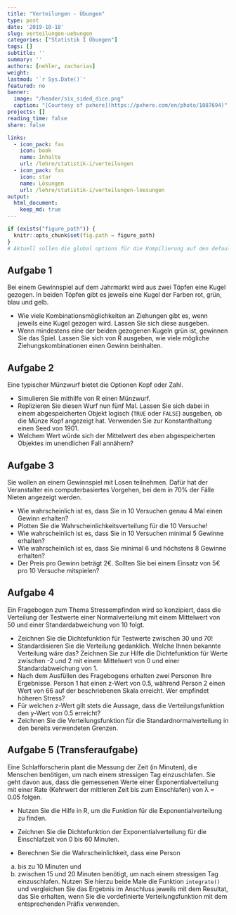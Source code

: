 ```yaml
---
title: "Verteilungen - Übungen" 
type: post
date: '2019-10-18' 
slug: verteilungen-uebungen
categories: ["Statistik I Übungen"]
tags: [] 
subtitle: ''
summary: '' 
authors: [nehler, zacharias] 
weight: 
lastmod: '`r Sys.Date()`'
featured: no
banner:
  image: "/header/six_sided_dice.png"
  caption: "[Courtesy of pxhere](https://pxhere.com/en/photo/1087694)"
projects: []
reading_time: false
share: false

links:
  - icon_pack: fas
    icon: book
    name: Inhalte
    url: /lehre/statistik-i/verteilungen
  - icon_pack: fas
    icon: star
    name: Lösungen
    url: /lehre/statistik-i/verteilungen-loesungen
output:
  html_document:
    keep_md: true
---
```



```r
if (exists("figure_path")) {
  knitr::opts_chunk$set(fig.path = figure_path)
}
# Aktuell sollen die global options für die Kompilierung auf den default Einstellungen gelassen werden
```


## Aufgabe 1

Bei einem Gewinnspiel auf dem Jahrmarkt wird aus zwei Töpfen eine Kugel gezogen. In beiden Töpfen gibt es jeweils eine Kugel der Farben rot, grün, blau und gelb.

* Wie viele Kombinationsmöglichkeiten an Ziehungen gibt es, wenn jeweils eine Kugel gezogen wird. Lassen Sie sich diese ausgeben.
* Wenn mindestens eine der beiden gezogenen Kugeln grün ist, gewinnen Sie das Spiel. Lassen Sie sich von R ausgeben, wie viele mögliche Ziehungskombinationen einen Gewinn beinhalten.

## Aufgabe 2

Eine typischer Münzwurf bietet die Optionen Kopf oder Zahl.

* Simulieren Sie mithilfe von R einen Münzwurf.
* Replizieren Sie diesen Wurf nun fünf Mal. Lassen Sie sich dabei in einem abgespeicherten Objekt logisch (`TRUE` oder `FALSE`) ausgeben, ob die Münze Kopf angezeigt hat. Verwenden Sie zur Konstanthaltung einen Seed von 1901.
* Welchem Wert würde sich der Mittelwert des eben abgespeicherten Objektes im unendlichen Fall annähern?


## Aufgabe 3

Sie wollen an einem Gewinnspiel mit Losen teilnehmen. Dafür hat der Veranstalter ein computerbasiertes Vorgehen, bei dem in 70% der Fälle Nieten angezeigt werden.

* Wie wahrscheinlich ist es, dass Sie in 10 Versuchen genau 4 Mal einen Gewinn erhalten?
* Plotten Sie die Wahrscheinlichkeitsverteilung für die 10 Versuche!
* Wie wahrscheinlich ist es, dass Sie in 10 Versuchen minimal 5 Gewinne erhalten?
* Wie wahrscheinlich ist es, dass Sie minimal 6 und höchstens 8 Gewinne erhalten?
* Der Preis pro Gewinn beträgt 2€. Sollten Sie bei einem Einsatz von 5€ pro 10 Versuche mitspielen?


## Aufgabe 4

Ein Fragebogen zum Thema Stressempfinden wird so konzipiert, dass die Verteilung der Testwerte einer Normalverteilung mit einem Mittelwert von 50 und einer Standardabweichung von 10 folgt.

* Zeichnen Sie die Dichtefunktion für Testwerte zwischen 30 und 70!
* Standardisieren Sie die Verteilung gedanklich. Welche Ihnen bekannte Verteilung wäre das? Zeichnen Sie zur Hilfe die Dichtefunktion für Werte zwischen -2 und 2 mit einem Mittelwert von 0 und einer Standardabweichung von 1.
* Nach dem Ausfüllen des Fragebogens erhalten zwei Personen Ihre Ergebnisse. Person 1 hat einen z-Wert von 0.5, während Person 2 einen Wert von 66 auf der beschriebenen Skala erreicht. Wer empfindet höheren Stress?
* Für welchen z-Wert gilt stets die Aussage, dass die Verteilungsfunktion den y-Wert von 0.5 erreicht?
* Zeichnen Sie die Verteilungsfunktion für die Standardnormalverteilung in den bereits verwendeten Grenzen.

## Aufgabe 5 (Transferaufgabe)

Eine Schlafforscherin plant die Messung der Zeit (in Minuten), die Menschen benötigen, um nach einem stressigen Tag einzuschlafen. Sie geht davon aus, dass die gemessenen Werte einer Exponentialverteilung mit einer Rate (Kehrwert der mittleren Zeit bis zum Einschlafen) von λ = 0.05 folgen.

* Nutzen Sie die Hilfe in R, um die Funktion für die Exponentialverteilung zu finden.

* Zeichnen Sie die Dichtefunktion der Exponentialverteilung für die Einschlafzeit von 0 bis 60 Minuten.

* Berechnen Sie die Wahrscheinlichkeit, dass eine Person 
a) bis zu 10 Minuten und
b) zwischen 15 und 20 Minuten 
benötigt, um nach einem stressigen Tag einzuschlafen. Nutzen Sie hierzu beide Male die Funktion `integrate()` und vergleichen Sie das Ergebnis im Anschluss jeweils mit dem Resultat, das Sie erhalten, wenn Sie die vordefinierte Verteilungsfunktion mit dem entsprechenden Präfix verwenden.


